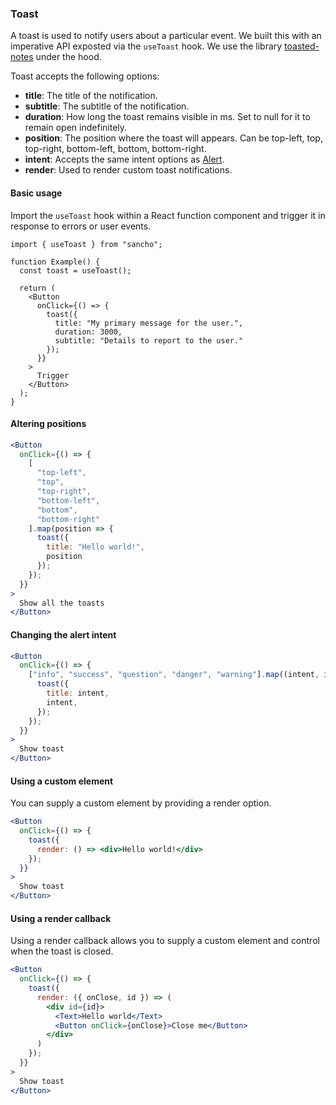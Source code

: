 
<Nav title="Toast" />
<SEO title="Toast" />

<Container>
<Article sidebar={[
  { id: 'Toast', name: 'Toast'},
  { id: 'Basic usage', name: 'Basic usage' },
  { id: 'Altering positions', name: 'Altering positions' },
  { id: 'Changing the altert intent', name: 'Changing the intent' },
  { id: 'Using a custom element', name: 'Custom element' },
  { id: 'Using a render callback', name: 'Render callback' }
]}>

# Toast

A toast is used to notify users about a particular event. We built this with an imperative API
exposted via the `useToast` hook. We use the library [toasted-notes](https://github.com/bmcmahen/toasted-notes) under the hood.

Toast accepts the following options:

- **title**: The title of the notification.
- **subtitle**: The subtitle of the notification.
- **duration**: How long the toast remains visible in ms. Set to null for it to remain open indefinitely.
- **position**: The position where the toast will appears. Can be top-left, top, top-right, bottom-left, bottom, bottom-right.
- **intent**: Accepts the same intent options as [Alert](/components/alert).
- **render**: Used to render custom toast notifications.

<ToastExample />

#### Basic usage

Import the `useToast` hook within a React function component and trigger it in response to errors or user events.

```jsx.
import { useToast } from "sancho";

function Example() {
  const toast = useToast();

  return (
    <Button
      onClick={() => {
        toast({
          title: "My primary message for the user.",
          duration: 3000,
          subtitle: "Details to report to the user."
        });
      }}
    >
      Trigger
    </Button>
  );
}
```

#### Altering positions

```.jsx
<Button
  onClick={() => {
    [
      "top-left",
      "top",
      "top-right",
      "bottom-left",
      "bottom",
      "bottom-right"
    ].map(position => {
      toast({
        title: "Hello world!",
        position
      });
    });
  }}
>
  Show all the toasts
</Button>
```

#### Changing the alert intent

```.jsx
<Button
  onClick={() => {
    ["info", "success", "question", "danger", "warning"].map((intent, i) => {
      toast({
        title: intent,
        intent,
      });
    });
  }}
>
  Show toast
</Button>
```

#### Using a custom element

You can supply a custom element by providing a render option.

```.jsx
<Button
  onClick={() => {
    toast({
      render: () => <div>Hello world!</div>
    });
  }}
>
  Show toast
</Button>
```

#### Using a render callback

Using a render callback allows you to supply a custom element and control when the toast is closed.

```.jsx
<Button
  onClick={() => {
    toast({
      render: ({ onClose, id }) => (
        <div id={id}>
          <Text>Hello world</Text>
          <Button onClick={onClose}>Close me</Button>
        </div>
      )
    });
  }}
>
  Show toast
</Button>
```

</Article>
</Container>
